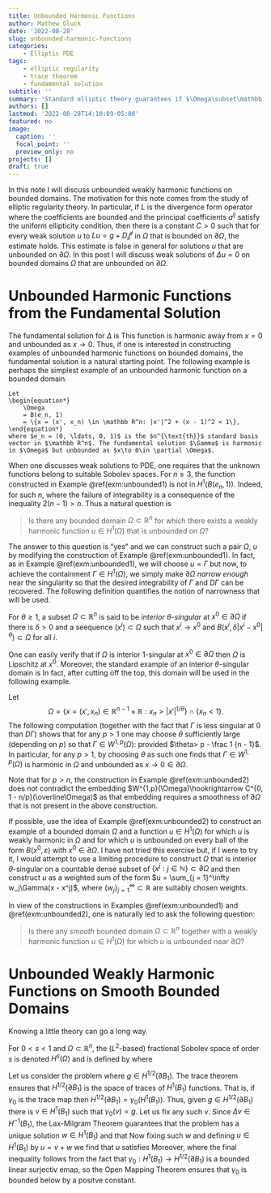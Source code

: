 ```yaml
---
title: Unbounded Harmonic Functions
author: Mathew Gluck
date: '2022-08-28'
slug: unbounded-harmonic-functions
categories: 
    - Elliptic PDE
tags: 
    - elliptic regularity
    - trace theorem
    - fundamental solution
subtitle: ''
summary: 'Standard elliptic theory guarantees if $\Omega\subset\mathbb R^n$ is a bounded domain and if $L$ is a uniformly elliptic divergence-form operator whose coefficients are bounded on $\Omega$ then for suitably integrable $g$ and $f^1, \ldots, f^n$, any weak solution $u$ to $Lu = g + D_if^i$ in $\Omega$ that is bounded on $\partial \Omega$ is necessarily bounded on $\Omega$. The boundedness of such $u$ on $\Omega$ is no longer true if the boundedness of $u$ on $\partial\Omega$ is not assumed. We explore this point in the simplest case of $L = \Delta$ and $g = f^i = 0$.'
authors: []
lastmod: '2022-08-28T14:10:09-05:00'
featured: no
image:
  caption: ''
  focal_point: ''
  preview_only: no
projects: []
draft: true
---
```


In this note I will discuss unbounded weakly harmonic functions on bounded domains. The motivation for this note comes from the study of elliptic regularity theory. In particular, if $L$ is the divergence form operator
\begin{equation*}
    Lu = D_i(a^{ij}(x)D_j u + b^i(x) u) + c^i(x)D_i u + d(x) u, 
\end{equation*}
where the coefficients are bounded and the principal coefficients $a^{ij}$ satisfy the uniform ellipticity condition, then there is a constant $C>0$ such that for every weak solution $u$ to $Lu = g + D_if^i$ in $\Omega$ that is bounded on $\partial \Omega$, the estimate
\begin{equation*}
    \|u\|_{L^\infty(\Omega)}
    \leq C(...)
\end{equation*}
holds. This estimate is false in general for solutions $u$ that are unbounded on $\partial \Omega$. In this post I will discuss weak solutions of $\Delta u = 0$ on bounded domains $\Omega$ that are unbounded on $\partial \Omega$. 

# Unbounded Harmonic Functions from the Fundamental Solution
The fundamental solution for $\Delta$ is 
\begin{equation*}
    \Gamma(x) = 
    \begin{cases}
    \frac 1{2\pi}\log|x| & \text{ if } n = 2\\
    \frac1{n(n - 2)\omega_n}|x|^{2- n} & \text{ if }n\geq 3    
    \end{cases}
\end{equation*}
This function is harmonic away from $x = 0$ and unbounded as $x\to 0$. Thus, if one is interested in constructing examples of unbounded harmonic functions on bounded domains, the fundamental solution is a natural starting point. The following example is perhaps the simplest example of an unbounded harmonic function on a bounded domain.


```example
Let 
\begin{equation*}
    \Omega 
    = B(e_n, 1)
    = \{x = (x', x_n) \in \mathbb R^n: |x'|^2 + (x - 1)^2 < 1\},
\end{equation*}
where $e_n = (0, \ldots, 0, 1)$ is the $n^{\text{th}}$ standard basis vector in $\mathbb R^n$. The fundamental solution $\Gamma$ is harmonic in $\Omega$ but unbounded as $x\to 0\in \partial \Omega$. 
```

When one discusses weak solutions to PDE, one requires that the unknown functions belong to suitable Sobolev spaces. For $n\geq 3$, the function constructed in Example \@ref(exm:unbounded1) is not in $H^1(B(e_n, 1))$. Indeed, for such $n$, 
\begin{equation*}
    |D\Gamma(x)|^2 
    = c_n|x|^{-2(n - 1)}
    \not\in L^1(B(e_n, 1)), 
\end{equation*}
where the failure of integrability is a consequence of the inequality $2(n - 1)> n$. Thus a natural question is 

> Is there any bounded domain $\Omega\subset \mathbb R^n$ for which there exists a weakly harmonic function $u\in H^1(\Omega)$ that is unbounded on $\Omega$?

The answer to this question is "yes" and we can construct such a pair $\Omega$, $u$ by modifying the construction of Example \@ref(exm:unbounded1). In fact, as in Example \@ref(exm:unbounded1), we will choose $u = \Gamma$ but now, to achieve the containment $\Gamma\in H^1(\Omega)$, we simply make $\partial\Omega$ *narrow enough* near the singularity so that the desired integrability of $\Gamma$ and $D\Gamma$ can be recovered. The following definition quantifies the notion of narrowness that will be used. 

::: {.definition #thetasingular name="interior $\theta$-singular"}
For $\theta\geq 1$, a subset $\Omega \subset \mathbb R^n$ is said to be *interior $\theta$-singular* at $x^0\in \partial \Omega$ if there is $\delta>0$ and a seequence $(x^i)\subset \Omega$ such that $x^i\to x^0$ and $B(x^i, \delta|x^i - x^0|^\theta)\subset\Omega$ for all $i$. 
:::

One can easily verify that if $\Omega$ is interior $1$-singular at $x^0\in \partial \Omega$ then $\Omega$ is Lipschitz at $x^0$. Moreover, the standard example of an interior $\theta$-singular domain is 
\begin{equation*}
    \Omega = \{(x', x_n)\in \mathbb R^{n - 1}\times \mathbb R: |x'|< x_n^{1/\theta}\}. 
\end{equation*}
In fact, after cutting off the top, this domain will be used in the following example. 

:::{.example #unbounded2}
Let 
$$
    \Omega = \{x = (x', x_n)\in \mathbb R^{n - 1}\times \mathbb R: x_n> |x'|^{1/\theta}\}\cap \{x_n< 1\}. 
$$ 
The following computation (together with the fact that $\Gamma$ is less singular at $0$ than $D\Gamma$) shows that for any $p>1$ one may choose $\theta$ sufficiently large (depending on $p$) so that $\Gamma\in W^{1, p}(\Omega)$: 
\begin{equation*}
\begin{split}
    \int_\Omega |D\Gamma|^p\; \mathrm d x
    & \leq c_n\int_0^1\int_{B^{n - 1}(0, x_n^\theta)}(|x'|^2 + x_n^2)^{-\frac{p(n - 1)}2}\; \mathrm d x' \; \mathrm d x_n\\
    & \leq c_n\int_0^1 x_n^{-p(n - 1)}|B^{n - 1}(0, x_n^\theta)|\; \mathrm d x_n\\
    & \leq c_n \int_0^1 x_n^{-(p- \theta)(n - 1)}\; \mathrm d x_n\\
    & \leq C(n, p, \theta)
\end{split}
\end{equation*}
provided $\theta> p - \frac 1 {n - 1}$. In particular, for any $p>1$, by choosing $\theta$ as such one finds that $\Gamma\in W^{1, p}(\Omega)$ is harmonic in $\Omega$ and unbounded as $x\to 0\in \partial\Omega$.
:::

Note that for $p> n$, the construction in Example \@ref(exm:unbounded2) does not contradict the embedding $W^{1,p}(\Omega)\hookrightarrow C^{0, 1 - n/p}(\overline\Omega)$ as that embedding requires a smoothness of $\partial \Omega$ that is not present in the above construction. 

:::{.exercise}
If possible, use the idea of Example \@ref(exm:unbounded2) to construct an example of a bounded domain $\Omega$ and a function $u\in H^1(\Omega)$ for which $u$ is weakly harmonic in $\Omega$ and for which $u$ is unbounded on every ball of the form $B(x^0, \varepsilon)$ with $x^0\in \partial \Omega$. I have not tried this exercise but, if I were to try it, I would attempt to use a limiting procedure to construct $\Omega$ that is interior $\theta$-singular on a countable dense subset of $\{x^j:j\in \mathbb N\}\subset \partial \Omega$ and then construct $u$ as a weighted sum of the form $u = \sum_{j = 1}^\infty w_j\Gamma(x - x^j)$, where $\{w_j\}_{j = 1}^\infty\subset \mathbb R$ are suitably chosen weights. 
:::

In view of the constructions in Examples \@ref(exm:unbounded1) and \@ref(exm:unbounded2), one is naturally led to ask the following question: 

> Is there any *smooth* bounded domain $\Omega\subset \mathbb R^n$ together with a weakly harmonic function $u\in H^1(\Omega)$ for which $u$ is unbounded near $\partial \Omega$?

# Unbounded Weakly Harmonic Functions on Smooth Bounded Domains
Knowing a little theory can go a long way. 


::: {.definition #ffractionalSobolev name="Fractional Sobolev Spaces"}
For $0< s < 1$ and $\Omega \subset \mathbb R^n$, the ($L^2$-based) fractional Sobolev space of order $s$ is denoted $H^s(\Omega)$ and is defined by
\begin{equation*}
    H^s(\Omega)
    = \{u\in \mathcal D'(\Omega): \|u\|_{H^s(\Omega)}< \infty\},
\end{equation*}
where 
\begin{equation*}
    \|u\|_{H^s(\Omega)}^2
    = \|u\|_{L^2(\Omega)}^2 + \int_\Omega\int_\Omega\frac{|u(x) - u(y)|^2}{|x- y|^{n + 2s}}\; \mathrm d x \; \mathrm d y.
\end{equation*}
:::

Let us consider the problem 
\begin{equation*}
\begin{cases}
    \Delta u = 0 & \text{ on }B_1\\
    u= g & \text{ on }\partial B_1
\end{cases}
\end{equation*}
where $g\in H^{1/2}(\partial B_1)$. The trace theorem ensures that $H^{1/2}(\partial B_1)$ is the space of traces of $H^1(B_1)$ functions. That is, if $\gamma_0$ is the trace map then $H^{1/2}(\partial B_1) = \gamma_0(H^1(B_1))$. Thus, given $g\in H^{1/2}(\partial B_1)$ there is $v\in H^1(B_1)$ such that $\gamma_0(v) = g$. Let us fix any such $v$. Since $\Delta v\in H^{-1}(B_1)$, the Lax-Milgram Theorem guarantees that the problem 
\begin{equation*}
\begin{cases}
    -\Delta w = \Delta v & \text{ in }B_1\\
    w = 0 & \text{ on }\partial B_1
\end{cases}
\end{equation*}
has a unique solution $w\in H^1(B_1)$ and that 
\begin{equation*}
    \|w\|_{H^1(B_1)} 
    \leq C\|\Delta v\|_{H^{-1}(B_1)}
    \leq C\|v\|_{H^1(B_1)}. 
\end{equation*}
Now fixing such $w$ and defining $u\in H^1(B_1)$ by $u= v + w$ we find that $u$ satisfies
\begin{equation*}
\begin{cases}
    \Delta u= 0 & \text{ in }B_1\\
    u = g & \text{ on }\partial B_1.
\end{cases}
\end{equation*}
Moreover, 
\begin{equation*}
\begin{split}
    \|u\|_{H^1(B_1)}
    & \leq \|v\|_{H^1(B_1)} + \|w\|_{H^1(B_1)}\\
    & \leq C\|v\|_{H^1(B_1)}\\
    &\leq C\|g\|_{H^{1/2}(B_1)}, 
\end{split}
\end{equation*}
where the final inequality follows from the fact that $\gamma_0:H^1(B_1)\to H^{1/2}(\partial B_1)$ is a bounded linear surjectiv emap, so the Open Mapping Theorem ensures that $\gamma_0$ is bounded below by a positve constant. 








